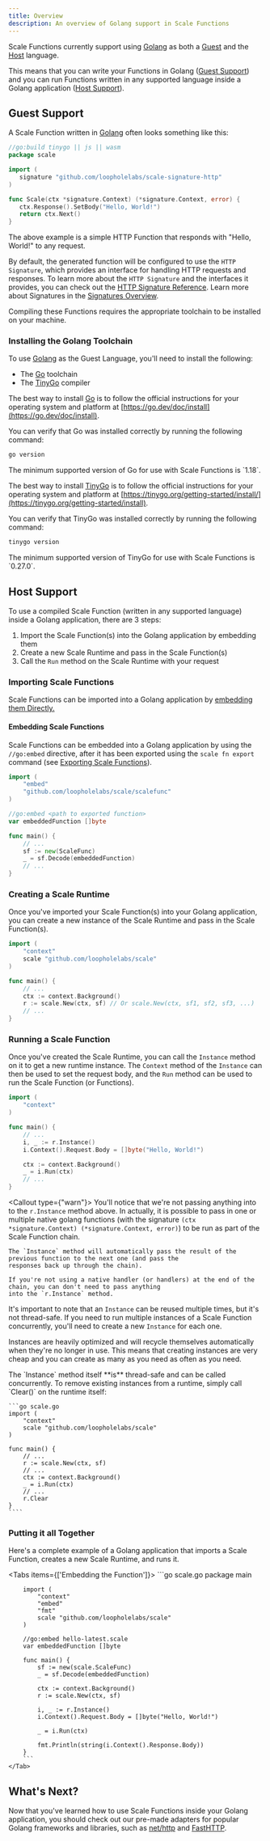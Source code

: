 ```yaml
---
title: Overview
description: An overview of Golang support in Scale Functions
---
```


Scale Functions currently support using [Golang](https://go.dev) as both a [Guest](#guest-support) and the [Host](#host-support) language.

This means that you can write your Functions in Golang ([Guest Support](#guest-support)) and you can run Functions written in any supported
language inside a Golang application ([Host Support](#host-support)).

## Guest Support

A Scale Function written in [Golang](https://go.dev) often looks something like this:

 ```go scale.go
//go:build tinygo || js || wasm
package scale

import (
    signature "github.com/loopholelabs/scale-signature-http"
)

func Scale(ctx *signature.Context) (*signature.Context, error) {
    ctx.Response().SetBody("Hello, World!")
    return ctx.Next()
}
```

The above example is a simple HTTP Function that responds with "Hello, World!" to any request.

By default, the generated function will be configured to use the `HTTP Signature`,
which provides an interface for handling HTTP requests and responses. To learn more about the `HTTP Signature` and the
interfaces it provides, you can check out the [HTTP Signature Reference](/scale/signatures/http). Learn more about Signatures in the [Signatures Overview](/scale/signatures/overview).

Compiling these Functions requires the appropriate toolchain to be installed on your machine.

### Installing the Golang Toolchain

To use [Golang](https://go.dev) as the Guest Language, you'll need to install the following:
- The [Go](https://go.dev/doc/install) toolchain
- The [TinyGo](https://tinygo.org/getting-started/) compiler

The best way to install [Go](https://go.dev/doc/install) is to follow the official instructions for your
operating system and platform at [https://go.dev/doc/install](https://go.dev/doc/install).

You can verify that Go was installed correctly by running the following command:

```bash
go version
```

<Callout>
    The minimum supported version of Go for use with Scale Functions is `1.18`.
</Callout>


The best way to install [TinyGo](https://tinygo.org/getting-started/) is to follow the official
instructions for your operating system and platform at
[https://tinygo.org/getting-started/install/](https://tinygo.org/getting-started/install).

You can verify that TinyGo was installed correctly by running the following command:

```bash
tinygo version
```

<Callout>
    The minimum supported version of TinyGo for use with Scale Functions is `0.27.0`.
</Callout>

## Host Support

To use a compiled Scale Function (written in any supported language) inside a Golang application, there are 3 steps:
1. Import the Scale Function(s) into the Golang application by embedding them
2. Create a new Scale Runtime and pass in the Scale Function(s)
3. Call the `Run` method on the Scale Runtime with your request

### Importing Scale Functions

Scale Functions can be imported into a Golang application by [embedding them Directly.](#embedding-scale-functions)

#### Embedding Scale Functions

Scale Functions can be embedded into a Golang application by using the `//go:embed` directive, after it has been
exported using the `scale fn export` command (see [Exporting Scale Functions](/scale/cli/reference/function#export)).

```go
import (
	"embed"
	"github.com/loopholelabs/scale/scalefunc"
)

//go:embed <path to exported function>
var embeddedFunction []byte

func main() {
    // ...
    sf := new(ScaleFunc)
	_ = sf.Decode(embeddedFunction)
    // ...
}
```
### Creating a Scale Runtime

Once you've imported your Scale Function(s) into your Golang application, you can create a new instance of the Scale Runtime
and pass in the Scale Function(s).

```go
import (
	"context"
	scale "github.com/loopholelabs/scale"
)

func main() {
    // ...
	ctx := context.Background()
    r := scale.New(ctx, sf) // Or scale.New(ctx, sf1, sf2, sf3, ...)
    // ...
}
```

### Running a Scale Function

Once you've created the Scale Runtime, you can call the `Instance` method on it to get a new runtime instance.
The `Context` method of the `Instance` can then be used to set the request body, and the `Run` method can be used to
run the Scale Function (or Functions).

```go
import (
    "context"
)

func main() {
    // ...
    i, _ := r.Instance()
    i.Context().Request.Body = []byte("Hello, World!")

    ctx := context.Background()
    _ = i.Run(ctx)
    // ...
}
```

<Callout type={"warn"}>
    You'll notice that we're not passing anything into to the `r.Instance` method above. In actually, it is possible to pass in
    one or multiple native golang functions (with the signature `(ctx *signature.Context) (*signature.Context, error)`) to be run
    as part of the Scale Function chain.

    The `Instance` method will automatically pass the result of the  previous function to the next one (and pass the
    responses back up through the chain).

    If you're not using a native handler (or handlers) at the end of the chain, you can don't need to pass anything
    into the `r.Instance` method.
</Callout>

It's important to note that an `Instance` can be reused multiple times, but it's not thread-safe. If you need to run
multiple instances of a Scale Function concurrently, you'll need to create a new `Instance` for each one.

Instances are heavily optimized and will recycle themselves automatically when they're no longer in use. This means that
creating instances are very cheap and you can create as many as you need as often as you need.

<Callout>
    The `Instance` method itself **is** thread-safe and can be called concurrently.
</Callout>

<Callout>
    To remove existing instances from a runtime, simply call `Clear()` on the runtime itself:

    ```go scale.go
    import (
        "context"
        scale "github.com/loopholelabs/scale"
    )

    func main() {
        // ...
        r := scale.New(ctx, sf)
        // ...
        ctx := context.Background()
        _ = i.Run(ctx)
        // ...
        r.Clear
    }
    ````
</Callout>

### Putting it all Together

Here's a complete example of a Golang application that imports a Scale Function, creates a new Scale Runtime, and runs
it.

<Tabs items={['Embedding the Function']}>
    <Tab value="Embedding the Function">
        ```go scale.go
        package main

        import (
            "context"
            "embed"
            "fmt"
            scale "github.com/loopholelabs/scale"
        )

        //go:embed hello-latest.scale
        var embeddedFunction []byte

        func main() {
            sf := new(scale.ScaleFunc)
            _ = sf.Decode(embeddedFunction)

            ctx := context.Background()
            r := scale.New(ctx, sf)

            i, _ := r.Instance()
            i.Context().Request.Body = []byte("Hello, World!")

            _ = i.Run(ctx)

            fmt.Println(string(i.Context().Response.Body))
        }
        ```
    </Tab>
</Tabs>

## What's Next?

Now that you've learned how to use Scale Functions inside your Golang application, you should check out our pre-made
adapters for popular Golang frameworks and libraries, such as [net/http](/languages/golang/adapters/net-http) and [FastHTTP](/languages/golang/adapters/fasthttp).
